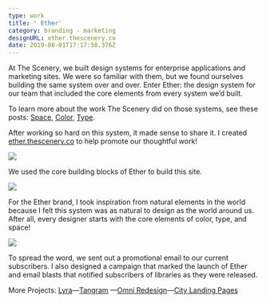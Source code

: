 ```yaml
---
type: work
title: ' Ether'
category: branding - marketing
designURL: ether.thescenery.co
date: 2019-08-01T17:17:58.376Z
---
```

At The Scenery, we built design systems for enterprise applications and marketing sites. We were so familiar with them, but we found ourselves building the same system over and over. Enter Ether: the design system for our team that included the core elements from every system we’d built. 

To learn more about the work The Scenery did on those systems, see these posts: [Space](https://ether.thescenery.co/spacing/), [Color](https://ether.thescenery.co/color/), [Type](https://ether.thescenery.co/typography/). 

After working so hard on this system, it made sense to share it. I created [ether.thescenery.co](https://ether.thescenery.co) to help promote our thoughtful work!

![](/assets/ether-1.png)

We used the core building blocks of Ether to build this site.

![](/assets/ether-2.png)

For the Ether brand, I took inspiration from natural elements in the world because I felt this system was as natural to design as the world around us. After all, every designer starts with the core elements of color, type, and space!

![](/assets/ether-3.png)

To spread the word, we sent out a promotional email to our current subscribers. I also designed a campaign that marked the launch of Ether and email blasts that notified subscribers of libraries as they were released.

More Projects: [Lyra](https://internetbl.eu/lyra)––[Tangram](https://internetbl.eu/tangram) ––[Omni Redesign](https://internetbl.eu/omni-redesign)––[City Landing Pages](https://internetbl.eu/city-landing-pages)
